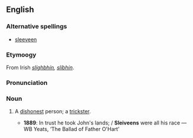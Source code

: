 ==English==
===Alternative spellings===
*[[sleeveen]]

===Etymoogy===
From Irish ''[[slíghbhín]], [[slíbhín]]''.

===Pronunciation===
{{IPA|/ˈsliːviːn/}}

===Noun===
{{en-noun}}

# {{Ireland}} A [[dishonest]] person; a [[trickster]].
#*'''1889''': In trust he took John's lands; / '''Sleiveens''' were all his race — WB Yeats, ‘The Ballad of Father O'Hart’